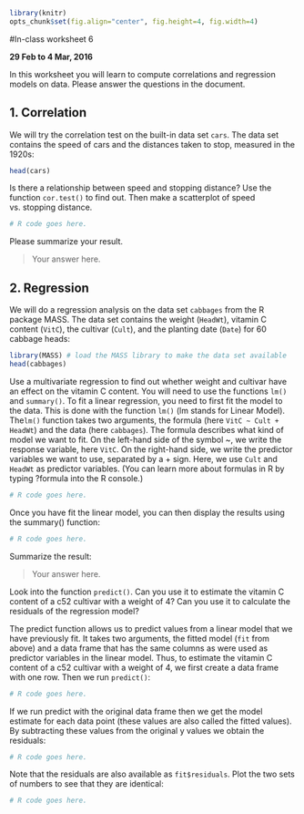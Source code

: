 ```r
library(knitr)
opts_chunk$set(fig.align="center", fig.height=4, fig.width=4)
```

#In-class worksheet 6

**29 Feb to 4 Mar, 2016**

In this worksheet you will learn to compute correlations and regression models on data. Please answer the questions in the document.

## 1. Correlation

We will try the correlation test on the built-in data set `cars`. The data set contains the speed of cars and the distances taken to stop, measured in the 1920s:

```r
head(cars)
```

Is there a relationship between speed and stopping distance? Use the function `cor.test()` to find out. Then make a scatterplot of speed vs. stopping distance.

```r
# R code goes here.
```

Please summarize your result.

> Your answer here.


## 2. Regression

We will do a regression analysis on the data set `cabbages` from the R package MASS. The data set contains the weight (`HeadWt`), vitamin C content (`VitC`), the cultivar (`Cult`), and the planting date (`Date`) for 60 cabbage heads:

```r
library(MASS) # load the MASS library to make the data set available
head(cabbages)
```

Use a multivariate regression to find out whether weight and cultivar have an effect on the vitamin C content. You will need to use the functions `lm()` and `summary()`. To fit a linear regression, you need to first fit the model to the data. This is done with the function `lm()` (lm stands for Linear Model). The`lm()` function takes two arguments, the formula (here `VitC ~ Cult + HeadWt`) and the data (here `cabbages`). The formula describes what kind of model we want to fit. On the left-hand side of the symbol ~, we write the response variable, here `VitC`. On the right-hand side, we write the predictor variables we want to use, separated by a + sign. Here, we use `Cult` and `HeadWt` as predictor variables. (You can learn more about formulas in R by typing ?formula into the R console.)

```r
# R code goes here.
```

Once you have fit the linear model, you can then display the results using the summary() function:

```r
# R code goes here.
```

Summarize the result:

> Your answer here.

Look into the function `predict()`. Can you use it to estimate the vitamin C content of a c52 cultivar with a weight of 4? Can you use it to calculate the residuals of the regression model?

The predict function allows us to predict values from a linear model that we have previously fit. It takes two arguments, the fitted model (`fit` from above) and a data frame that has the same columns as were used as predictor variables in the linear model. Thus, to estimate the vitamin C content of a c52 cultivar with a weight of 4, we first create a data frame with one row. Then we run `predict()`:

```r
# R code goes here.
```

If we run predict with the original data frame then we get the model estimate for each data point (these values are also called the fitted values). By subtracting these values from the original y values we obtain the residuals:

```r
# R code goes here.
```

Note that the residuals are also available as `fit$residuals`. Plot the two sets of numbers to see that they are identical:


```r
# R code goes here.
```



